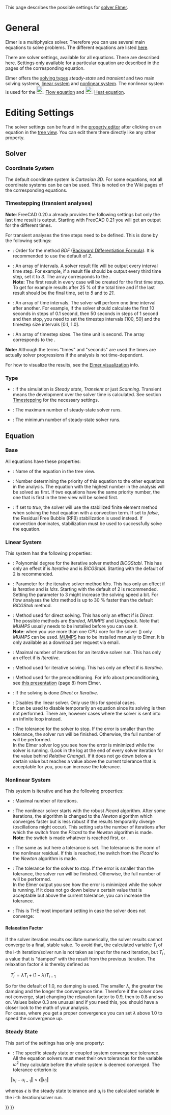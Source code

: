 <languages/>
{{TOCright}}
<translate>

<!--T:1-->
This page describes the possible settings for [[FEM_SolverElmer|solver Elmer]].

=General= <!--T:2-->

<!--T:3-->
Elmer is a multiphysics solver. Therefore you can use several main equations to solve problems. The different equations are listed [[FEM_SolverElmer#About_Equations|here]].

<!--T:4-->
There are solver settings, available for all equations. These are described here. Settings only available for a particular equation are described in the pages of the corresponding equation.

<!--T:5-->
Elmer offers the [[#Type|solving types]] ''steady-state'' and ''transient'' and two main solving systems, [[#Linear_System|linear system]] and [[#Nonlinear_System|nonlinear system]]. The nonlinear system is used for the [[Image:FEM_EquationFlow.svg|24px]] [[FEM_EquationFlow|Flow equation]] and [[Image:FEM_EquationHeat.svg|24px]] [[FEM_EquationHeat|Heat equation]].

=Editing Settings= <!--T:6-->

<!--T:7-->
The solver settings can be found in the [[Property_editor|property editor]] after clicking on an equation in the [[Tree_view|tree view]]. You can edit them there directly like any other property.

==Solver== <!--T:8-->

===Coordinate System=== <!--T:29-->

<!--T:30-->
The default coordinate system is ''Cartesian 3D''. For some equations, not all coordinate systems can be can be used. This is noted on the Wiki pages of the corresponding equations.

===Timestepping (transient analyses)=== <!--T:9-->

<!--T:31-->
'''Note''': FreeCAD 0.20.x already provides the following settings but only the last time result is output. Starting with FreeCAD 0.21 you will get an output for the different times.

<!--T:10-->
For transient analyses the time steps need to be defined. This is done by the following settings:

<!--T:11-->
* {{PropertyData|BDFOrder}}: Order for the method ''BDF'' ([https://en.wikipedia.org/wiki/Backward_differentiation_formula Backward Differentiation Formula]). It is recommended to use the default of ''2''.
* {{PropertyData|Output Intervals}}: An array of intervals. A solver result file will be output every interval time step. For example, if a result file should be output every third time step, set it to ''3''. The array corresponds to the {{PropertyData|Timestep Intervals}}.</br>'''Note:''' The first result in every case will be created for the first time step. To get for example results after 25 % of the total time and if the last result should be the final time, set {{PropertyData|Output Intervals}} to ''5'' and {{PropertyData|Timestep Intervals}} to ''21''. {{Version|0.21}}
* {{PropertyData|Timestep Intervals}}: An array of time intervals. The solver will perform one time interval after another. For example, if the solver should calculate the first 10 seconds in steps of 0.1 second, then 50 seconds in steps of 1 second and then stop, you need to set the timestep intervals [100, 50] and the timestep size intervals [0.1, 1.0].
* {{PropertyData|Timestep Sizes}}: An array of timestep sizes. The time unit is second. The array corresponds to the {{PropertyData|Timestep Intervals}}.

<!--T:32-->
'''Note:''' Although the terms "times" and "seconds" are used the times are actually solver progressions if the analysis is not time-dependent.

<!--T:33-->
For how to visualize the results, see the [[FEM_SolverElmer#Visualization|Elmer visualization]] info.

===Type=== <!--T:12-->

<!--T:13-->
* {{PropertyData|Simulation type}}: If the simulation is ''Steady state'', ''Transient'' or just ''Scanning''. Transient means the development over the solver time is calculated. See section [[#Timestepping_(transient_analyses)|Timestepping]] for the necessary settings.
* {{PropertyData|Steady State Max Iterations}}: The maximum number of steady-state solver runs.
* {{PropertyData|Steady State Min Iterations}}: The minimum number of steady-state solver runs.

==Equation== <!--T:14-->

===Base=== <!--T:15-->

<!--T:16-->
All equations have these properties:
* {{PropertyData|Label}}: Name of the equation in the tree view.
* {{PropertyData|Priority}}: Number determining the priority of this equation to the other equations in the analysis. The equation with the highest number in the analysis will be solved as first. If two equations have the same priority number, the one that is first in the tree view will be solved first.
* {{PropertyData|Stabilize}}: If set to ''true'', the solver will use the stabilized finite element method when solving the heat equation with a convection term. If set to ''false'', the Residual Free Bubble (RFB) stabilization is used instead. If convection dominates, stabilization must be used to successfully solve the equation.

===Linear System=== <!--T:17-->

<!--T:18-->
This system has the following properties:
* {{PropertyData|BiCGstabl Degree}}: Polynomial degree for the iterative solver method ''BiCGStabl ''. This has only an effect if {{PropertyData|Linear Solver Type}} is ''Iterative'' and {{PropertyData|Linear Iterative Method}} is ''BiCGStabl''. Starting with the default of 2 is recommended.
* {{PropertyData|Idrs Parameter}}: Parameter for the iterative solver method ''Idrs ''. This has only an effect if {{PropertyData|Linear Solver Type}} is ''Iterative'' and {{PropertyData|Linear Iterative Method}} is ''Idrs''. Starting with the default of 2 is recommended. Setting the parameter to 3 might increase the solving speed a bit. For flow analyses the ''Idrs'' method is up to 30&nbsp;% faster than the default ''BiCGStab'' method.
* {{PropertyData|Linear Direct Method}}: Method used for direct solving. This has only an effect if {{PropertyData|Linear Solver Type}} is ''Direct''.</br>The possible methods are ''Banded'', ''MUMPS'' and ''Umpfpack''. Note that ''MUMPS'' usually needs to be installed before you can use it.</br>'''Note''': when you use more than one CPU core for the solver ({{Version|0.21}}) only ''MUMPS'' can be used. [https://mumps-solver.org/ MUMPS] has to be installed manually to Elmer. It is only available as a download per request via email.
* {{PropertyData|Linear Iterations}}: Maximal number of iterations for an iterative solver run. This has only an effect if {{PropertyData|Linear Solver Type}} is ''Iterative''.
* {{PropertyData|Linear Iterative Method}}: Method used for iterative solving. This has only an effect if {{PropertyData|Linear Solver Type}} is ''Iterative''.
* {{PropertyData|Linear Preconditioning}}: Method used for the preconditioning. For info about preconditioning, see [http://www.nic.funet.fi/index/elmer/slides/ElmerLinearSolvers.pdf this presentation] (page 8) from Elmer. 
* {{PropertyData|Linear Solver Type}}: If the solving is done ''Direct'' or ''Iterative''.
* {{PropertyData|Linear System Solver Disabled}}: Disables the linear solver. Only use this for special cases.</br>It can be used to disable temporarily an equation since its solving is then not performed. There are, however cases where the solver is sent into an infinite loop instead.
* {{PropertyData|Linear Tolerance}}: The tolerance for the solver to stop. If the error is smaller than the tolerance, the solver run will be finished. Otherwise, the full number of {{PropertyData|Linear Iterations}} will be performed.</br>In the Elmer solver log you see how the error is minimized while the solver is running. (Look in the log at the end of every solver iteration for the value behind ''Relative Change''). If it does not go down below a certain value but reaches a value above the current tolerance that is acceptable for you, you can increase the tolerance.

===Nonlinear System=== <!--T:19-->

<!--T:20-->
This system is iterative and has the following properties:

<!--T:21-->
* {{PropertyData|Nonlinear Iterations}}: Maximal number of iterations.
* {{PropertyData|Nonlinear Newton After Iterations}}: The nonlinear solver starts with the robust ''Picard'' algorithm. After some iterations, the algorithm is changed to the ''Newton'' algorithm which converges faster but is less robust if the results temporarily diverge (oscillations might occur). This setting sets the number of iterations after which the switch from the ''Picard'' to the ''Newton'' algorithm is made.</br>'''Note''': the switch is made whatever is reached first, {{PropertyData|Nonlinear Newton After Iterations}} or {{PropertyData|Nonlinear Newton After Tolerance}}.
* {{PropertyData|Nonlinear Newton After Tolerance}}: The same as {{PropertyData|Nonlinear Newton After Iterations}} but here a tolerance is set. The tolerance is the norm of the nonlinear residual. If this is reached, the switch from the ''Picard'' to the ''Newton'' algorithm is made.
* {{PropertyData|Nonlinear Tolerance}}: The tolerance for the solver to stop. If the error is smaller than the tolerance, the solver run will be finished. Otherwise, the full number of {{PropertyData|Nonlinear Iterations}} will be performed.</br>In the Elmer output you see how the error is minimized while the solver is running. If it does not go down below a certain value that is acceptable but above the current tolerance, you can increase the tolerance.
* {{PropertyData|Relaxation Factor}}: This is THE most important setting in case the solver does not converge:

====Relaxation Factor==== <!--T:22-->

<!--T:23-->
If the solver iteration results oscillate numerically, the solver results cannot converge to a final, stable value. To avoid that, the calculated variable <math>T_{i}</math> of the i-th iteration/solver run is not taken as input for the next iteration, but <math>T_{i}^{'}</math>, a value that is "damped" with the result from the previous iteration. The relaxation factor <math>\lambda</math> is thereby defined as

<!--T:24-->
<math>\quad
T_{i}^{'} = \lambda T_{i}+\left(1-\lambda\right)T_{i-1}
</math>

<!--T:25-->
So for the default of 1.0, no damping is used. The smaller <math>\lambda</math>, the greater the damping and the longer the convergence time. Therefore if the solver does not converge, start changing the relaxation factor to 0.9, then to 0.8 and so on. Values below 0.3 are unusual and if you need this, you should have a closer look to the math of your analysis.</br>
For cases, where you get a proper convergence you can set <math>\lambda</math> above 1.0 to speed the convergence up.

===Steady State=== <!--T:26-->

<!--T:27-->
This part of the settings has only one property:
* {{PropertyData|Steady State Tolerance}}: The specific steady state or coupled system convergence tolerance. All the equation solvers must meet their own tolerances for the variable  <math>\omega^2</math> they calculate before the whole system is deemed converged. The tolerance criterion is:
<math>\quad
\left\Vert u_{i}-u_{i-1}\right\Vert <\epsilon\left\Vert u_{i}\right\Vert 
</math>

<!--T:28-->
whereas  <math>\epsilon</math> is the steady state tolerance and <math>u_{i}</math> is the calculated variable in the i-th iteration/solver run.


 </translate>
{{FEM Tools navi{{#translation:}}}}
{{Userdocnavi{{#translation:}}}}